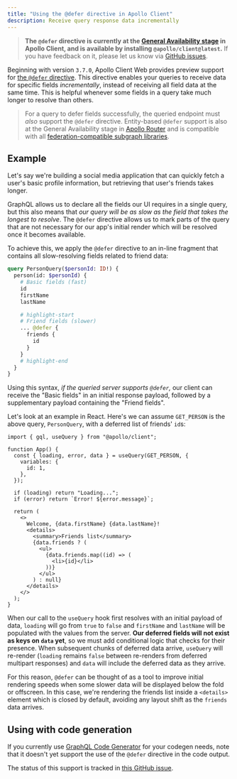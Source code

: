 ```yaml
---
title: "Using the @defer directive in Apollo Client"
description: Receive query response data incrementally
---
```


> **The `@defer` directive is currently at the [General Availability stage](/resources/product-launch-stages/#general-availability) in Apollo Client, and is available by installing `@apollo/client@latest`.** If you have feedback on it, please let us know via [GitHub issues](https://github.com/apollographql/apollo-client/issues/new?assignees=&labels=&template=bug.md).

Beginning with version `3.7.0`, Apollo Client Web provides preview support for [the `@defer` directive](https://github.com/graphql/graphql-wg/blob/main/rfcs/DeferStream.md). This directive enables your queries to receive data for specific fields _incrementally_, instead of receiving all field data at the same time. This is helpful whenever some fields in a query take much longer to resolve than others.

> For a query to defer fields successfully, the queried endpoint must _also_ support the `@defer` directive. Entity-based `@defer` support is also at the General Availability stage in [Apollo Router](/router/executing-operations/defer-support/) and is compatible with all [federation-compatible subgraph libraries](/federation/building-supergraphs/supported-subgraphs/).

## Example

Let's say we're building a social media application that can quickly fetch a user's basic profile information, but retrieving that user's friends takes longer.

GraphQL allows us to declare all the fields our UI requires in a single query, but this also means that _our query will be as slow as the field that takes the longest to resolve_. The `@defer` directive allows us to mark parts of the query that are not necessary for our app's initial render which will be resolved once it becomes available.

To achieve this, we apply the `@defer` directive to an in-line fragment that contains all slow-resolving fields related to friend data:

```graphql
query PersonQuery($personId: ID!) {
  person(id: $personId) {
    # Basic fields (fast)
    id
    firstName
    lastName

    # highlight-start
    # Friend fields (slower)
    ... @defer {
      friends {
        id
      }
    }
    # highlight-end
  }
}
```

Using this syntax, _if the queried server supports `@defer`,_ our client can receive the "Basic fields" in an initial response payload, followed by a supplementary payload containing the "Friend fields".

Let's look at an example in React. Here's we can assume `GET_PERSON` is the above query, `PersonQuery`, with a deferred list of friends' `id`s:

```tsx title="index.js"
import { gql, useQuery } from "@apollo/client";

function App() {
  const { loading, error, data } = useQuery(GET_PERSON, {
    variables: {
      id: 1,
    },
  });

  if (loading) return "Loading...";
  if (error) return `Error! ${error.message}`;

  return (
    <>
      Welcome, {data.firstName} {data.lastName}!
      <details>
        <summary>Friends list</summary>
        {data.friends ? (
          <ul>
            {data.friends.map((id) => (
              <li>{id}</li>
            ))}
          </ul>
        ) : null}
      </details>
    </>
  );
}
```

When our call to the `useQuery` hook first resolves with an initial payload of data, `loading` will go from `true` to `false` and `firstName` and `lastName` will be populated with the values from the server. **Our deferred fields will not exist as keys on `data` yet**, so we must add conditional logic that checks for their presence. When subsequent chunks of deferred data arrive, `useQuery` will re-render (`loading` remains `false` between re-renders from deferred multipart responses) and `data` will include the deferred data as they arrive.

For this reason, `@defer` can be thought of as a tool to improve initial rendering speeds when some slower data will be displayed below the fold or offscreen. In this case, we're rendering the friends list inside a `<details>` element which is closed by default, avoiding any layout shift as the `friends` data arrives.

## Using with code generation

If you currently use [GraphQL Code Generator](https://www.the-guild.dev/graphql/codegen) for your codegen needs, note that it doesn't yet support the use of the `@defer` directive in the code output.

The status of this support is tracked in [this GitHub issue](https://github.com/dotansimha/graphql-code-generator/issues/7885).
